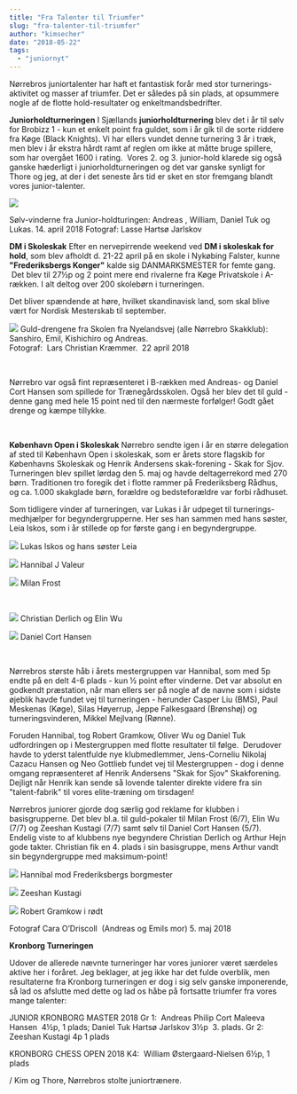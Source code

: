 ```yaml
---
title: "Fra Talenter til Triumfer"
slug: "fra-talenter-til-triumfer"
author: "kimsecher"
date: "2018-05-22"
tags: 
  - "juniornyt"
---
```


Nørrebros juniortalenter har haft et fantastisk forår med stor turnerings-aktivitet og masser af triumfer. Det er således på sin plads, at opsummere nogle af de flotte hold-resultater og enkeltmandsbedrifter.

**Juniorholdturneringen** I Sjællands **juniorholdturnering** blev det i år til sølv for Brobizz 1 - kun et enkelt point fra guldet, som i år gik til de sorte riddere fra Køge (Black Knights). Vi har ellers vundet denne turnering 3 år i træk, men blev i år ekstra hårdt ramt af reglen om ikke at måtte bruge spillere, som har overgået 1600 i rating.  Vores 2. og 3. junior-hold klarede sig også ganske hæderligt i juniorholdturneringen og det var ganske synligt for Thore og jeg, at der i det seneste års tid er sket en stor fremgang blandt vores junior-talenter.

![](/images/Sølv-i-junior-holdturneringen.jpg)

Sølv-vinderne fra Junior-holdturingen: Andreas , William, Daniel Tuk og Lukas. 14. april 2018 Fotograf: Lasse Hartsø Jarlskov 

**DM i Skoleskak** Efter en nervepirrende weekend ved **DM i skoleskak for hold**, som blev afholdt d. 21-22 april på en skole i Nykøbing Falster, kunne **"Frederiksbergs Konger"** kalde sig DANMARKSMESTER for femte gang.  Det blev til 27½p og 2 point mere end rivalerne fra Køge Privatskole i A-rækken. I alt deltog over 200 skolebørn i turneringen.

Det bliver spændende at høre, hvilket skandinavisk land, som skal blive vært for Nordisk Mesterskab til september.

![](/images/FrederiksbergKonger.jpg) Guld-drengene fra Skolen fra Nyelandsvej (alle Nørrebro Skakklub): Sanshiro, Emil, Kishichiro og Andreas.  
Fotograf:  Lars Christian Kræmmer.  22 april 2018

 

Nørrebro var også fint repræsenteret i B-rækken med Andreas- og Daniel Cort Hansen som spillede for Trænegårdsskolen. Også her blev det til guld - denne gang med hele 15 point ned til den nærmeste forfølger! Godt gået drenge og kæmpe tillykke.

 

**København Open i Skoleskak** Nørrebro sendte igen i år en større delegation af sted til København Open i skoleskak, som er årets store flagskib for Københavns Skoleskak og Henrik Andersens skak-forening - Skak for Sjov. Turneringen blev spillet lørdag den 5. maj og havde deltagerrekord med 270 børn. Traditionen tro foregik det i flotte rammer på Frederiksberg Rådhus, og ca. 1.000 skakglade børn, forældre og bedsteforældre var forbi rådhuset.

Som tidligere vinder af turneringen, var Lukas i år udpeget til turnerings-medhjælper for begyndergrupperne. Her ses han sammen med hans søster, Leia Iskos, som i år stillede op for første gang i en begyndergruppe.

![](/images/LukasogsøsterTurneringsKoordinator-200x300.jpeg) Lukas Iskos og hans søster Leia

![](/images/Hannibal5plads-200x300.jpeg) Hannibal J Valeur

![](/images/Milan1plads-200x300.jpeg) Milan Frost

 

![](/images/Christian-og-Elin-170x300.jpeg) Christian Derlich og Elin Wu

![](/images/Daniel-Cort-Hansen-300x200.jpeg) Daniel Cort Hansen

 

Nørrebros største håb i årets mestergruppen var Hannibal, som med 5p endte på en delt 4-6 plads - kun ½ point efter vinderne. Det var absolut en godkendt præstation, når man ellers ser på nogle af de navne som i sidste øjeblik havde fundet vej til turneringen - herunder Casper Liu (BMS), Paul Meskenas (Køge), Silas Høyerrup, Jeppe Falkesgaard (Brønshøj) og turneringsvinderen, Mikkel Mejlvang (Rønne).

Foruden Hannibal, tog Robert Gramkow, Oliver Wu og Daniel Tuk udfordringen op i Mestergruppen med flotte resultater til følge.  Derudover havde to yderst talentfulde nye klubmedlemmer, Jens-Corneliu Nikolaj Cazacu Hansen og Neo Gottlieb fundet vej til Mestergruppen - dog i denne omgang repræsenteret af Henrik Andersens "Skak for Sjov" Skakforening. Dejligt når Henrik kan sende så lovende talenter direkte videre fra sin "talent-fabrik" til vores elite-træning om tirsdagen!

Nørrebros juniorer gjorde dog særlig god reklame for klubben i basisgrupperne. Det blev bl.a. til guld-pokaler til Milan Frost (6/7), Elin Wu (7/7) og Zeeshan Kustagi (7/7) samt sølv til Daniel Cort Hansen (5/7).  Endelig viste to af klubbens nye begyndere Christian Derlich og Arthur Hejn gode takter. Christian fik en 4. plads i sin basisgruppe, mens Arthur vandt sin begyndergruppe med maksimum-point!

![](/images/HannibalmodBorgmesteren-300x200.jpeg) Hannibal mod Frederiksbergs borgmester

![](/images/ZeeshanFrederiksberg-300x200.jpeg) Zeeshan Kustagi

![](/images/RobertFrederiksberg-300x200.jpeg) Robert Gramkow i rødt

Fotograf Cara O’Driscoll  (Andreas og Emils mor) 5. maj 2018

**Kronborg Turneringen**

Udover de allerede nævnte turneringer har vores juniorer været særdeles aktive her i foråret. Jeg beklager, at jeg ikke har det fulde overblik, men resultaterne fra Kronborg turneringen er dog i sig selv ganske imponerende, så lad os afslutte med dette og lad os håbe på fortsatte triumfer fra vores mange talenter:

JUNIOR KRONBORG MASTER 2018 Gr 1:  Andreas Philip Cort Maleeva Hansen  4½p, 1 plads; Daniel Tuk Hartsø Jarlskov 3½p  3. plads. Gr 2: Zeeshan Kustagi 4p 1 plads

KRONBORG CHESS OPEN 2018 K4:  William Østergaard-Nielsen 6½p, 1 plads

/ Kim og Thore, Nørrebros stolte juniortrænere.
